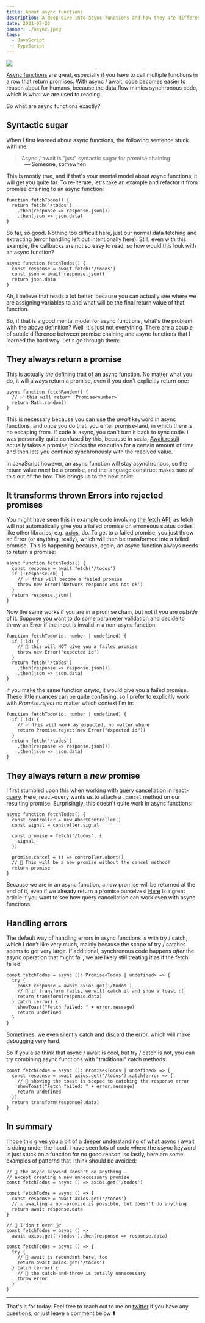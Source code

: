 ```yaml
---
title: About async functions
description: A deep dive into async functions and how they are different from promise chaining
date: 2021-07-23
banner: ./async.jpeg
tags:
  - JavaScript
  - TypeScript
---
```



<img src="./async.jpeg" />

<Attribution name="WanderLabs" url="https://unsplash.com/@wanderlabs" />

[Async functions](https://developer.mozilla.org/en-US/docs/Web/JavaScript/Reference/Statements/async_function) are great, especially if you have to call multiple functions in a row that return promises. With async / await, code becomes easier to reason about for humans, because the data flow mimics synchronous code, which is what we are used to reading.

So what are async functions exactly?

## Syntactic sugar

When I first learned about async functions, the following sentence stuck with me:

> Async / await is "just" syntactic sugar for promise chaining

<p style="padding-left: 3rem; margin-top: -1rem">— Someone, somewhen</p>

This is mostly true, and if that's your mental model about async functions, it will get you quite far. To re-iterate, let's take an example and refactor it from promise chaining to an async function:

```ts:title=promise-chaining
function fetchTodos() {
  return fetch('/todos')
    .then(response => response.json())
    .then(json => json.data)
}
```

So far, so good. Nothing too difficult here, just our normal data fetching and extracting (error handling left out intentionally here). Still, even with this example, the callbacks are not so easy to read, so how would this look with an async function?

```ts:title=async-function
async function fetchTodos() {
  const response = await fetch('/todos')
  const json = await response.json()
  return json.data
}
```

Ah, I believe that reads a lot better, because you can actually see where we are assigning variables to and what will be the final return value of that function.

So, if that is a good mental model for async functions, what's the problem with the above definition? Well, it's just not everything. There are a couple of subtle difference between promise chaining and async functions that I learned the hard way. Let's go through them:

## They always return a promise

This is actually _the_ defining trait of an async function. No matter what you do, it will always return a promise, even if you don't explicitly return one:

```ts:title=promisify
async function fetchRandom() {
  // ✅ this will return `Promise<number>`
  return Math.random()
}
```

This is necessary because you can use the _await_ keyword in async functions, and once you do that, you enter promise-land, in which there is no escaping from. If code is async, you can't turn it back to sync code. I was personally quite confused by this, because in scala, [Await.result](https://docs.scala-lang.org/overviews/core/futures.html#blocking-outside-the-future) actually takes a promise, blocks the execution for a certain amount of time and then lets you continue synchronously with the resolved value.

In JavaScript however, an async function will stay asynchronous, so the return value _must_ be a promise, and the language construct makes sure of this out of the box. This brings us to the next point:

## It transforms thrown Errors into rejected promises

You might have seen this in example code involving [the fetch API](https://developer.mozilla.org/en-US/docs/Web/API/Fetch_API), as fetch will not automatically give you a failed promise on erroneous status codes like other libraries, e.g. [axios](https://axios-http.com/), do. To get to a failed promise, you just throw an Error (or anything, really), which will then be transformed into a failed promise. This is happening because, again, an async function always needs to return a promise:

```ts:title=throw
async function fetchTodos() {
  const response = await fetch('/todos')
  if (!response.ok) {
    // ✅ this will become a failed promise
    throw new Error('Network response was not ok')
  }
  return response.json()
}
```

Now the same works if you are in a promise chain, but not if you are _outside_ of it. Suppose you want to do some parameter validation and decide to throw an Error if the input is invalid in a non-async function:

```ts:title=parameter-validation
function fetchTodo(id: number | undefined) {
  if (!id) {
    // 🚨 this will NOT give you a failed promise
    throw new Error("expected id")
  }
  return fetch('/todos')
    .then(response => response.json())
    .then(json => json.data)
}
```

If you make the same function _async_, it would give you a failed promise. These little nuances can be quite confusing, so I prefer to explicitly work with _Promise.reject_ no matter which context I'm in:

```ts:title=parameter-explicit-promise-rejection
function fetchTodo(id: number | undefined) {
  if (!id) {
    // ✅ this will work as expected, no matter where
    return Promise.reject(new Error("expected id"))
  }
  return fetch('/todos')
    .then(response => response.json())
    .then(json => json.data)
}
```

## They always return a _new_ promise

I first stumbled upon this when working with [query cancellation in react-query](https://react-query.tanstack.com/guides/query-cancellation). Here, react-query wants us to attach a `.cancel` method on our resulting promise. Surprisingly, this doesn't quite work in async functions:

```js:title=query-cancellation
async function fetchTodos() {
  const controller = new AbortController()
  const signal = controller.signal

  const promise = fetch('/todos', {
    signal,
  })

  promise.cancel = () => controller.abort()
  // 🚨 This will be a new promise without the cancel method!
  return promise
}
```

Because we are in an async function, a _new_ promise will be returned at the end of it, even if we already return a promise ourselves! [Here](https://www.carlrippon.com/cancelling-requests-with-react-query/) is a great article if you want to see how query cancellation can work even with async functions.

## Handling errors

The default way of handling errors in async functions is with try / catch, which I don't like very much, mainly because the scope of try / catches seems to get very large. If additional, synchronous code happens _after_ the async operation that might fail, we are likely still treating it as if the fetch failed:

```ts:title=error-handling
const fetchTodos = async (): Promise<Todos | undefined> => {
  try {
    const response = await axios.get('/todos')
    // 🚨 if transform fails, we will catch it and show a toast :(
    return transform(response.data)
  } catch (error) {
    showToast("Fetch failed: " + error.message)
    return undefined
  }
}
```

Sometimes, we even silently catch and discard the error, which will make debugging very hard.

So if you also think that async / await is cool, but try / catch is not, you can try combining async functions with "traditional" catch methods:

```ts:title=await-and-catch
const fetchTodos = async (): Promise<Todos | undefined> => {
  const response = await axios.get('/todos').catch(error => {
    // 🚀 showing the toast is scoped to catching the response error
    showToast("Fetch failed: " + error.message)
    return undefined
  })
  return transform(response?.data)
}
```

## In summary

I hope this gives you a bit of a deeper understanding of what async / await is doing under the hood. I have seen lots of code where the _async_ keyword is just stuck on a function for no good reason, so lastly, here are some examples of patterns that I think should be avoided:

```ts:title=weird-combos
// 🚨 the async keyword doesn't do anything -
// except creating a new unneccessary promise
const fetchTodos = async () => axios.get('/todos')

const fetchTodos = async () => {
  const response = await axios.get('/todos')
  // ⚠️ awaiting a non-promise is possible, but doesn't do anything
  return await response.data
}

// 🙈 I don't even 🤷‍♂️
const fetchTodos = async () =>
  await axios.get('/todos').then(response => response.data)

const fetchTodos = async () => {
  try {
    // 🚨 await is redundant here, too
    return await axios.get('/todos')
  } catch (error) {
    // 🚨 the catch-and-throw is totally unnecessary
    throw error
  }
}
```

---

That's it for today. Feel free to reach out to me on [twitter](https://twitter.com/tkdodo)
if you have any questions, or just leave a comment below ⬇️

<Comments withSeparator={false} />

